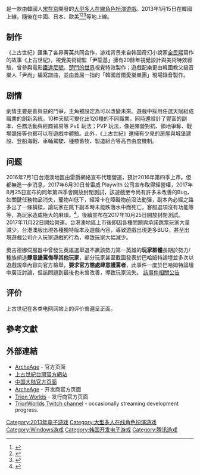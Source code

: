 {{NoteTA
| G1=Games
}}
{{Infobox video game
| title = 上古世紀
| english = ArcheAge
| image =
| caption =
| developer = [[XL_Games|XL Games]]
| publisher = {{vgrelease new|TW|[[LINE_POD|LINE POD]]|CN|[[騰訊遊戲|騰訊遊戲]]|WW|[[Trion_Worlds|Trion Worlds]]|俄罗斯|[[Mail.Ru|Mail.Ru]]}}
| engine = [[CryEngine_3|CryEngine 3]]
| platforms = [[Microsoft_Windows|Microsoft Windows]]
| released = {{vgrelease new|韓國|2013年1月15日|日本|2013年7月23日|俄羅斯|公測<ref>{{cite web|url=http://games-inn.ru/post/data-vyihoda-i-tsena-v-yaponii-na-archeage/|title=Дата выхода и цена в Японии на ArcheAge|access-date=2014-12-30|archive-date=2021-01-26|archive-url=https://web.archive.org/web/20210126182943/https://games-inn.ru/post/data-vyihoda-i-tsena-v-yaponii-na-archeage/|dead-url=no}}</ref>|歐洲|2014年9月16日|北美|2014年9月16日|台港澳|2017年11月22日}}
| genre = [[大型多人在线角色扮演游戏|大型多人在线角色扮演]]（MMORPG）
| modes = [[多人電子遊戲|多人]]
| onlinegame = 1
}}

{{Vgname|上古世紀|en=ArcheAge}}是一款由韓國人[[宋在京|宋在京]]開發的[[大型多人在線角色扮演遊戲|大型多人在線角色扮演遊戲]]。2013年1月15日在韓國上線，隨後在中國、日本、歐美<ref name="joystiq1">{{cite web| last = Reahard| first = Jef| authorlink = | coauthors = | title = Trion to publish ArcheAge in the West| work = | publisher = [http://massively.joystiq.com/ Massively by Joystiq]| date = January 24, 2013| url = http://massively.joystiq.com/2013/01/24/trion-to-publish-archeage-in-the-west/| format = | doi = | accessdate = January 24, 2013| archive-url = https://web.archive.org/web/20141220104552/http://massively.joystiq.com/2013/01/24/trion-to-publish-archeage-in-the-west/| archive-date = 2014-12-20| dead-url = yes}}</ref><ref name="mmorpg1">{{cite web| last = Murphy| first = William| authorlink = | coauthors = | title = ArcheAge Interviews: Closed Beta, America Bound, & Siege Warfare| work = | publisher = [http://www.mmorpg.com/ MMORPG.com]| date = June 20, 2012| url = http://www.mmorpg.com/gamelist.cfm/game/572/feature/6493| format = | doi = | accessdate = January 24, 2013| archive-date = 2019-12-07| archive-url = https://web.archive.org/web/20191207070413/https://www.mmorpg.com/gamelist.cfm/game/572/feature/6493| dead-url = no}}</ref><ref>{{cite web|url=http://www.mmorpg.com/gamelist.cfm/game/572/view/forums/thread/398717/Archeage-Lore.html|title=Archeage Lore|author=Kumapon|date=October 28, 2013|access-date=2015-01-02|archive-date=2015-01-29|archive-url=https://web.archive.org/web/20150129062533/http://www.mmorpg.com/gamelist.cfm/game/572/view/forums/thread/398717/Archeage-Lore.html|dead-url=no}}</ref>等地上線。

==制作==

《上古世紀》匯集了各界菁英共同合作，游戏背景來自韩国奇幻小說家[[全民熙|全民熙]]寫作的故事《上古世紀》，視覺美術總監「尹龍基」擁有20餘年視覺設計與美術特效經驗，曾參與電影[[鐵達尼號|鐵達尼號]]、[[楚門的世界|楚門的世界]]視覺特效製作；遊戲配樂更由韓國教父級音樂人「尹尚」編寫譜曲，並由首屈一指的「韓國首爾愛樂樂團」現場錄音製作。

==剧情==
劇情主要是善與惡的鬥爭，主角被設定為可以改變未來。遊戲中採用任選天賦組成職業的創新系統，10种天賦可變化出120種的不同職業，同時還設計了豐富的副本、任務活動與經商貿易等 PvE 玩法；PVP 玩法，像是陣營對抗、領地爭奪、戰場競技等也都可以在遊戲中體驗。此外，《上古世紀》還擁有少見的房屋與城堡建設、登船海戰、車輛駕駛、種植畜牧、製造組合等高自由度機制。
==问题==

2016年7月1日台港澳地區由雷爵網絡宣布代理營運，預計2016年第四季上市。但都無進一步消息，2017年6月30日普雷威 Playwith 公司宣布取得經營權，2017年8月25日宣布約同年第四季會開放封閉測試，該遊戲至今尚有許多未改善的Bug，如關鍵任務物品消失，寵物AI低下，經常卡在障礙物前沒法動彈，副本內必經之路多出了一條橫樑，讓玩家在跳下副本時未能跌落水中而死亡，客服選項沒有功能等等，為玩家造成極大的麻煩。<ref>{{Cite news|url=https://gnn.gamer.com.tw/1/151691.html|title=《上古世紀》預計第四季開放封閉測試 官方釋出生活系統相關介紹|newspaper=巴哈姆特電玩資訊站|accessdate=2017-08-25}}</ref>。後續宣布在2017年10月25日開放封閉測試。2017年11月22日開始營運。台港澳地區上市後即因各種問題與承諾跳票玩家大量減少。台港澳服出現各種獨特版本及遊戲內容，導致遊戲出現更多BUG，甚至出現遊戲公司介入玩家遊戲的行為，導致玩家大幅減少。

奧吉德娜伺服器中曾發生英雄選舉選不贏該勢力第一英雄的'''玩家群體'''長期於勢力/種族頻道'''肆意謾罵侮辱其他玩家'''，部分玩家甚至截圖發表於巴哈姆特論壇並多次以遊戲規章內容向官方檢舉，'''要求官方懲處肆意謾罵者'''，此事件一度於巴哈姆特論壇中廣泛討論，但該問題到最後也未曾改善，導致玩家流失。
[https://archeage.playwith.com.tw/page/news/news_content.html?intSeq=773&intBoard=1&page=21 該事件相關公告]{{Dead link}}

==评价==
{{Video game reviews
| width = 25em
| GR = 84.33%<ref name="gamerankings">{{cite web|url=http://www.gamerankings.com/pc/684987-archeage/index.html|title=ArcheAge|work=gamerankings.com|access-date=2018-10-23|archive-date=2019-12-09|archive-url=https://web.archive.org/web/20191209014458/https://www.gamerankings.com/pc/684987-archeage/index.html|dead-url=no}}</ref>
| MC = 80/100<ref name="metacritic">{{cite web|url=http://www.metacritic.com/game/pc/archeage|title=ArcheAge|work=Metacritic|access-date=2018-10-23|archive-date=2021-12-29|archive-url=https://web.archive.org/web/20211229165521/https://www.metacritic.com/game/pc/archeage|dead-url=no}}</ref>
| 1UP =
| CGW=5
| CVG =
| EuroG =
| Edge =
| G4 =
| GI =
| GRadar =
| GSpot =
|GSpy =
| IGN =
<!-- Custom reviewers -->
}}

上古世纪在各类电网网站上的评价普遍呈正面。

== 參考文獻 ==
{{Reflist}}

== 外部連結 ==

* [http://www.archeagegame.com/en/ ArcheAge] {{Wayback|url=http://www.archeagegame.com/en/ |date=20210823162341 }} - 官方页面{{en icon}}
* [https://asia.archeage.com 上古世紀台灣官方網站]
* [http://age.qq.com/main.shtml 中国大陆官方页面] {{Wayback|url=http://age.qq.com/main.shtml |date=20211219213358 }}
* [http://www.archeage.com/en ArcheAge] {{Wayback|url=http://www.archeage.com/en |date=20140327024616 }} - 开发商官方页面{{en icon}}
* [http://trionworlds.com/en/ Trion Worlds] {{Wayback|url=http://trionworlds.com/en/ |date=20220116151830 }} - 发行商官方页面{{en icon}}
* [http://www.twitch.tv/trionworlds TrionWorlds Twitch channel] - occasionally streaming development progress.

{{腾讯游戏}}

{{DEFAULTSORT:ArcheAge}}
[[Category:2013年电子游戏|Category:2013年电子游戏]]
[[Category:大型多人在线角色扮演游戏|Category:大型多人在线角色扮演游戏]]
[[Category:Windows游戏|Category:Windows游戏]]
[[Category:韩国开发电子游戏|Category:韩国开发电子游戏]]
[[Category:腾讯游戏|Category:腾讯游戏]]